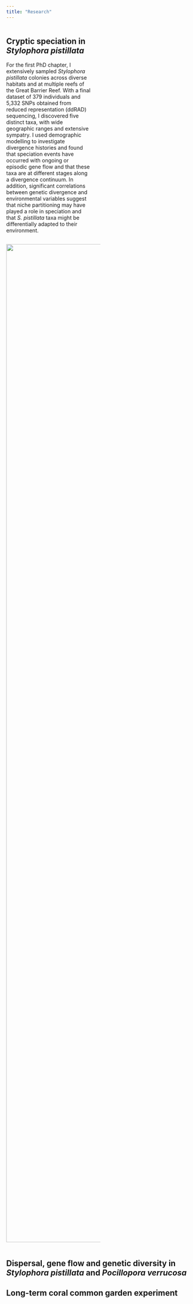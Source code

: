 ```yaml
---
title: "Research"
---
```


```{=html}
<style>

.add-space{

padding-right: 5%;

}

</style>
```
::: {.column .add-space width="45%"}
## Cryptic speciation in *Stylophora pistillata*

For the first PhD chapter, I extensively sampled *Stylophora pistillata* colonies across diverse habitats and at multiple reefs of the Great Barrier Reef. With a final dataset of 379 individuals and 5,332 SNPs obtained from reduced representation (ddRAD) sequencing, I discovered five distinct taxa, with wide geographic ranges and extensive sympatry. I used demographic modelling to investigate divergence histories and found that speciation events have occurred with ongoing or episodic gene flow and that these taxa are at different stages along a divergence continuum. In addition, significant correlations between genetic divergence and environmental variables suggest that niche partitioning may have played a role in speciation and that *S. pistillata* taxa might be differentially adapted to their environment.
:::

::: {.column width="50%"}
![](img/Sytylo_macro.png){width="2665"}
:::

## Dispersal, gene flow and genetic diversity in *Stylophora pistillata* and *Pocillopora verrucosa*

## Long-term coral common garden experiment
